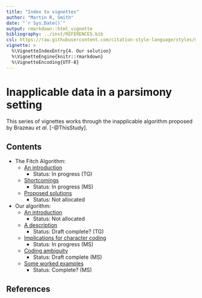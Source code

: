 ```yaml
---
title: "Index to vignettes"
author: "Martin R, Smith"
date: "`r Sys.Date()`"
output: rmarkdown::html_vignette
bibliography: ../inst/REFERENCES.bib
csl: https://raw.githubusercontent.com/citation-style-language/styles/master/apa-old-doi-prefix.csl
vignette: >
  %\VignetteIndexEntry{4. Our solution}
  %\VignetteEngine{knitr::rmarkdown}
  %\VignetteEncoding{UTF-8}
---
```


# Inapplicable data in a parsimony setting

This series of vignettes works through the inapplicable algorithm proposed by Brazeau _et al._ [-@ThisStudy].

## Contents

- The Fitch Algorithm:
  - [An introduction](Fitch.html)
    - Status: In progress (TG)
  - [Shortcomings](Problems.html)
    - Status: In progress (MS)
  - [Proposed solutions](FailedSolutions.html)
    - Status: Not allocated
  
- Our algorithm:
  - [An introduction](OurSolution.html)
    - Status: Not allocated
  - [A description](OurAlgorithm.html)
    - Status: Draft complete? (TG)
  - [Implications for character coding](CodingData.html)
    - Status: In progress (MS)
  - [Coding ambiguity](AmbiguousData.html)
    - Status: Draft complete (MS)
  - [Some worked examples](Examples.html)
    - Status: Complete? (MS)

## References
